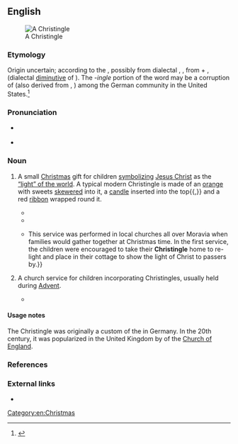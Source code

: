 ==English==
{{was wotd|2016|December|25}}
[[File:Christingle.jpg|thumb|A Christingle]]

===Etymology===
Origin uncertain; according to the ''{{w|Oxford English Dictionary}}'', possibly from dialectal {{der|en|de|Christkindl}}, {{m|de|Christkindle||the [[Christ child]], believed to [[deliver]] [[present#Noun|presents]] to [[children]] on [[Christmas Eve]]; the presents so brought}}, from {{m|de|Christ||[[Christ]]}} + {{m|de|Kindl}}, {{m|de|Kindle}} (dialectal [[diminutive]] of {{m|de|Kind||[[child]]}}). The ''-ingle'' portion of the word may be a corruption of {{m|en|Kris Kringle||[[Santa Claus]]}} (also derived from {{etyl|de|-}} {{m|de|Christkindl}}, {{m|de|[[Christ]] [[Kinde]]}}) among the German community in the United States.<ref>{{R:OED Online|title=Christingle|code=32472|part of speech=n|date=1989}}</ref>

===Pronunciation===
* {{a|RP}} {{IPA|/ˈkɹɪstɪŋɡ(ə)l/|lang=en}}
* {{hyphenation|Christ|in|gle|lang=en}}

===Noun===
{{en-noun}}

# {{lb|en|Christianity}} A small [[Christmas]] gift for children [[symbolize|symbolizing]] [[Jesus Christ]] as the [[Light of the World|“light” of the world]]. A typical modern Christingle is made of an [[orange]] with sweets [[skewered]] into it, a [[candle]] inserted into the top{{,}} and a red [[ribbon]] wrapped round it.
#* {{quote-journal|title=Christingles|magazine=[[w:Every Saturday|Every Saturday: A Journal of Choice Reading, Selected from Foreign Current Literature]]|location=Boston, Mass.|publisher=Fields, Osgood, & Co., successors to {{w|Ticknor and Fields}}|date=23 January 1869|volume=VII|issue=160|page=127, column 2|pageurl=https://books.google.com.sgbooks?id=fEg7AQAAMAAJ&pg=PA127|oclc=123899278|passage=I lit the three '''Christingles''', / I lit them one by one, / On the merry, merry Christmas Eve, / When all the work was done. / I lit the three '''Christingles''', / And they burned with a joyous ray, / But the faces that bent above them / Were fuller of light than they.}}
#* {{quote-book|author=Gordon Geddes|author2=Jane Griffiths|chapter=The Christmas Cycle of Festivals|title=Christian Belief and Practice: The Roman Catholic Tradition|series=GCSE Religious Studies for AQA|location=Oxford|publisher=[[w:Heinemann (publisher)|Heinemann Educational Publishers]]|year=2002|page=92|isbn=978-0-435-30691-5|passage=A '''Christingle''' is an orange with a red ribbon around it. A small candle is set in the top. Four sticks, usually cocktail sticks, are placed in the orange. Pieces of fruit or small sweets are placed on the sticks. A '''Christingle''' is full of symbolism. The orange represents the world. The red ribbon is the blood of Jesus shed for everyone at his crucifixion. The candle represents Jesus, the Light of the World. The four sticks are either the four seasons or the four corners of the world. The fruit and sweets represent the food that God provides.}}
#* {{quote-web|author=Rachel Stevenson|title=268 Years of Christingle|url=http://www.childrenssociety.org.uk/news-and-blogs/our-blog/267-years-of-christingle|archiveurl=https://web.archive.org/web/20150905154743/http://www.childrenssociety.org.uk/news-and-blogs/our-blog/267-years-of-christingle|archivedate=5 September 2015|work={{w|The Children's Society}}|date=25 November 2015|passage=The '''Christingle''' service has its origins in the Moravian Church and dates back to 20th December 1747 in Mairenborn, Germany. The language used to describe a '''Christingle''' has changed over time but fundamentally a '''Christingle''' is a candle set into an orange, respectively representing the world and Jesus. A red ribbon is tied around the orange, representing the blood of Christ. Fruit and sweets on four cocktail sticks are also set in the orange, representing the four seasons and God's love in providing the fruits of the earth. {{...}} This service was performed in local churches all over Moravia when families would gather together at Christmas time. In the first service, the children were encouraged to take their '''Christingle''' home to re-light and place in their cottage to show the light of Christ to passers by.}}
# {{lb|en|Christianity}} A church service for children incorporating Christingles, usually held during [[Advent]].
#* {{quote-book|author=Victoria Williams|quotee=Rosemary Williams|chapter=Christingle, United Kingdom|title=Celebrating Life Customs around the World: From Baby Showers to Funerals|location=Santa Barbara, Calif.|publisher={{w|ABC-CLIO}}|year=2016|volume=1 (Birth and Childhood)|page=96|isbn=978-1-4408-3658-9|passage=The '''Christingle''' service always attracts lots of people so the giving out of the oranges has to be limited little children; otherwise, some big children (i.e., teenagers) have been known to try their luck and line up for an orange too! I always used to take my two daughters, Victoria and Alexandra, to the '''Christingle'''.}}

====Usage notes====
The Christingle was originally a custom of the {{w|Moravian Church}} in Germany. In the 20th century, it was popularized in the United Kingdom by {{w|The Children's Society}} of the [[Church of England]].

===References===
<references />

===External links===
* {{pedia}}

[[Category:en:Christmas]]